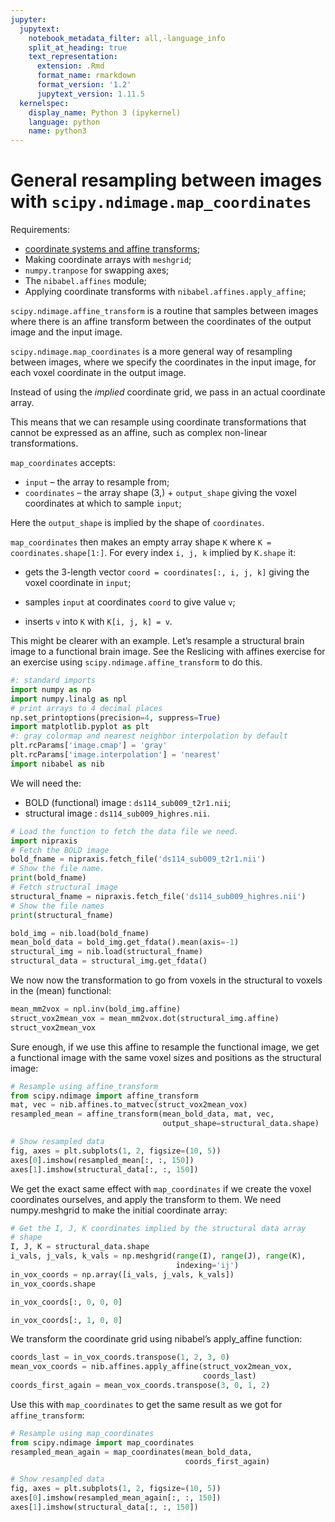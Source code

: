 ```yaml
---
jupyter:
  jupytext:
    notebook_metadata_filter: all,-language_info
    split_at_heading: true
    text_representation:
      extension: .Rmd
      format_name: rmarkdown
      format_version: '1.2'
      jupytext_version: 1.11.5
  kernelspec:
    display_name: Python 3 (ipykernel)
    language: python
    name: python3
---
```


# General resampling between images with `scipy.ndimage.map_coordinates`

Requirements:

* [coordinate systems and affine transforms](http://nipy.org/nibabel/coordinate_systems.html);
* Making coordinate arrays with `meshgrid`;
* `numpy.tranpose` for swapping axes;
* The `nibabel.affines` module;
* Applying coordinate transforms with `nibabel.affines.apply_affine`;

<!-- see coordinate_board.jpg for diagram needed about here. -->
`scipy.ndimage.affine_transform` is a routine that samples between images where
there is an affine transform between the coordinates of the output image and
the input image.

`scipy.ndimage.map_coordinates` is a more general way of resampling between
images, where we specify the coordinates in the input image, for each voxel
coordinate in the output image.

Instead of using the *implied* coordinate grid, we pass in an actual
coordinate array.

This means that we can resample using coordinate transformations that cannot
be expressed as an affine, such as complex non-linear transformations.

`map_coordinates` accepts:

* `input` – the array to resample from;
* `coordinates` – the array shape (3,) + `output_shape` giving the
  voxel coordinates at which to sample `input`;

Here the `output_shape` is implied by the shape of `coordinates`.

`map_coordinates` then makes an empty array shape `K` where `K =
coordinates.shape[1:]`. For every index `i, j, k` implied by `K.shape`
it:

* gets the 3-length vector `coord = coordinates[:, i, j, k]` giving the
  voxel coordinate in `input`;

* samples `input` at coordinates `coord` to give value `v`;

* inserts `v` into `K` with `K[i, j, k] = v`.

This might be clearer with an example. Let’s resample a structural brain image
to a functional brain image.   See the Reslicing with affines exercise for
an exercise using `scipy.ndimage.affine_transform` to do this.

```python
#: standard imports
import numpy as np
import numpy.linalg as npl
# print arrays to 4 decimal places
np.set_printoptions(precision=4, suppress=True)
import matplotlib.pyplot as plt
#: gray colormap and nearest neighbor interpolation by default
plt.rcParams['image.cmap'] = 'gray'
plt.rcParams['image.interpolation'] = 'nearest'
import nibabel as nib
```

We will need the:

* BOLD (functional) image : `ds114_sub009_t2r1.nii`;
* structural image : `ds114_sub009_highres.nii`.

```python
# Load the function to fetch the data file we need.
import nipraxis
# Fetch the BOLD image
bold_fname = nipraxis.fetch_file('ds114_sub009_t2r1.nii')
# Show the file name.
print(bold_fname)
# Fetch structural image
structural_fname = nipraxis.fetch_file('ds114_sub009_highres.nii')
# Show the file names
print(structural_fname)
```

```python
bold_img = nib.load(bold_fname)
mean_bold_data = bold_img.get_fdata().mean(axis=-1)
structural_img = nib.load(structural_fname)
structural_data = structural_img.get_fdata()
```

We now now the transformation to go from voxels in the structural to voxels in
the (mean) functional:

```python
mean_mm2vox = npl.inv(bold_img.affine)
struct_vox2mean_vox = mean_mm2vox.dot(structural_img.affine)
struct_vox2mean_vox
```

Sure enough, if we use this affine to resample the functional image, we get a
functional image with the same voxel sizes and positions as the structural
image:

```python
# Resample using affine_transform
from scipy.ndimage import affine_transform
mat, vec = nib.affines.to_matvec(struct_vox2mean_vox)
resampled_mean = affine_transform(mean_bold_data, mat, vec,
                                  output_shape=structural_data.shape)
```

```python
# Show resampled data
fig, axes = plt.subplots(1, 2, figsize=(10, 5))
axes[0].imshow(resampled_mean[:, :, 150])
axes[1].imshow(structural_data[:, :, 150])
```

We get the exact same effect with `map_coordinates` if we create the voxel
coordinates ourselves, and apply the transform to them.  We need
numpy.meshgrid to make the initial coordinate array:

```python
# Get the I, J, K coordinates implied by the structural data array
# shape
I, J, K = structural_data.shape
i_vals, j_vals, k_vals = np.meshgrid(range(I), range(J), range(K),
                                     indexing='ij')
in_vox_coords = np.array([i_vals, j_vals, k_vals])
in_vox_coords.shape
```

```python
in_vox_coords[:, 0, 0, 0]
```

```python
in_vox_coords[:, 1, 0, 0]
```

<!-- rewrite using reshape, mat vec -->
We transform the coordinate grid using nibabel’s apply_affine function:

```python
coords_last = in_vox_coords.transpose(1, 2, 3, 0)
mean_vox_coords = nib.affines.apply_affine(struct_vox2mean_vox,
                                           coords_last)
coords_first_again = mean_vox_coords.transpose(3, 0, 1, 2)
```

Use this with `map_coordinates` to get the same result as we got for
`affine_transform`:

```python
# Resample using map_coordinates
from scipy.ndimage import map_coordinates
resampled_mean_again = map_coordinates(mean_bold_data,
                                       coords_first_again)
```

```python
# Show resampled data
fig, axes = plt.subplots(1, 2, figsize=(10, 5))
axes[0].imshow(resampled_mean_again[:, :, 150])
axes[1].imshow(structural_data[:, :, 150])
```
